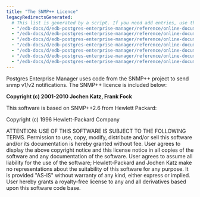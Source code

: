 ```yaml
---
title: "The SNMP++ Licence"
legacyRedirectsGenerated:
  # This list is generated by a script. If you need add entries, use the `legacyRedirects` key.
  - "/edb-docs/d/edb-postgres-enterprise-manager/reference/online-documentation/7.12/snmp++.html"
  - "/edb-docs/d/edb-postgres-enterprise-manager/reference/online-documentation/7.14/snmp++.html"
  - "/edb-docs/d/edb-postgres-enterprise-manager/reference/online-documentation/7.15/snmp++.html"
  - "/edb-docs/d/edb-postgres-enterprise-manager/reference/online-documentation/7.16/snmp++.html"
  - "/edb-docs/d/edb-postgres-enterprise-manager/reference/online-documentation/7.6/snmp++.html"
  - "/edb-docs/d/edb-postgres-enterprise-manager/reference/online-documentation/7.7/snmp++.html"
  - "/edb-docs/d/edb-postgres-enterprise-manager/reference/online-documentation/7.8/snmp++.html"
---
```


<div id="snmp++" class="registered_link"></div>

Postgres Enterprise Manager uses code from the SNMP++ project to send snmp v1/v2 notifications. The SNMP++ licence is included below:

**Copyright (c) 2001-2010 Jochen Katz, Frank Fock**

This software is based on SNMP++2.6 from Hewlett Packard:

Copyright (c) 1996 Hewlett-Packard Company

ATTENTION: USE OF THIS SOFTWARE IS SUBJECT TO THE FOLLOWING TERMS. Permission to use, copy, modify, distribute and/or sell this software and/or its documentation is hereby granted without fee. User agrees to display the above copyright notice and this license notice in all copies of the software and any documentation of the software. User agrees to assume all liability for the use of the software; Hewlett-Packard and Jochen Katz make no representations about the suitability of this software for any purpose. It is provided "AS-IS" without warranty of any kind, either express or implied. User hereby grants a royalty-free license to any and all derivatives based upon this software code base.
